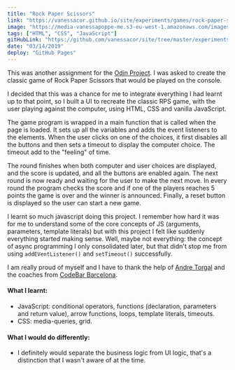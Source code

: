 ```yaml
---
title: "Rock Paper Scissors"
link: "https://vanessacor.github.io/site/experiments/games/rock-paper-scissors/"
image: "https://media-vanessapoppe-me.s3-eu-west-1.amazonaws.com/images/screenshots/rock-paper-scissors.png"
tags: ["HTML", "CSS", "JavaScript"]
gitHubLink: "https://github.com/vanessacor/site/tree/master/experiments/games/rock-paper-scissors"
date: "03/14/2019"
deploy: "GitHub Pages"
---
```


This was another assignment for the [Odin Project](https://www.theodinproject.com/courses/web-development-101). I was asked to create the classic game of Rock Paper Scissors that would be played on the console.

I decided that this was a chance for me to integrate everything I had learnt up to that point, so I built a UI to recreate the classic RPS game, with the user playing against the computer, using HTML, CSS and vanilla JavaScript.

The game program is wrapped in a main function that is called when the page is loaded. It sets up all the variables and adds the event listeners to the elements. When the user clicks on one of the choices, it first disables all the buttons and then sets a timeout to display the computer choice. The timeout add to the "feeling" of time.

The round finishes when both computer and user choices are displayed, and the score is updated, and all the buttons are enabled again. The next round is now ready and waiting for the user to make the next move. In every round the program checks the score and if one of the players reaches 5 points the game is over and the winner is announced. Finally, a reset button is displayed so the user can start a new game.

I learnt so much javascript doing this project. I remember how hard it was for me to understand some of the core concepts of JS (arguments, parameters, template literals) but with this project I felt like suddenly everything started making sense. Well, maybe not everything: the concept of async programming I only consolidated later, but that didn't stop me from using `addEVentListener()` and `setTimeout()` successfully.

I am really proud of myself and I have to thank the help of [Andre Torgal](https://andretorgal.com/) and the coaches from [CodeBar Barcelona](https://codebar.io/barcelona).

#### What I learnt:

- JavaScript: conditional operators, functions (declaration, parameters and return value), arrow functions, loops, template literals, timeouts.
- CSS: media-queries, grid.

#### What I would do differently:

- I definitely would separate the business logic from UI logic, that's a distinction that I wasn't aware of at the time.
